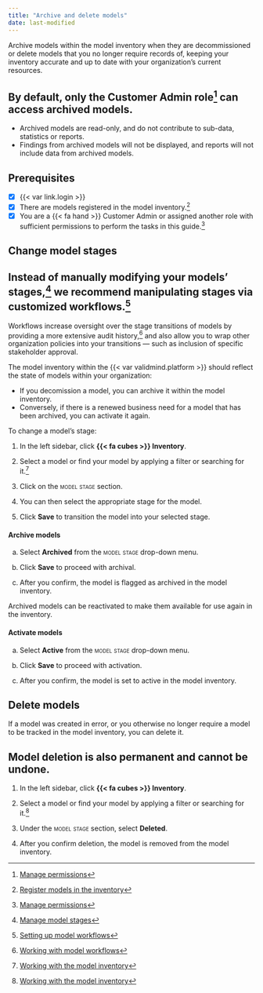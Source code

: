 ```yaml
---
title: "Archive and delete models"
date: last-modified
---
```


Archive models within the model inventory when they are decommissioned or delete models that you no longer require records of, keeping your inventory accurate and up to date with your organization's current resources.

::: {.callout}
## By default, only the Customer Admin role[^1] can access archived models.

- Archived models are read-only, and do not contribute to sub-data, statistics or reports. 
- Findings from archived models will not be displayed, and reports will not include data from archived models.
:::

::: {.attn}

## Prerequisites

- [x] {{< var link.login >}}
- [x] There are models registered in the model inventory.[^2]
- [x] You are a [{{< fa hand >}} Customer Admin]{.bubble} or assigned another role with sufficient permissions to perform the tasks in this guide.[^3]

:::

## Change model stages

::: {.callout}
##  Instead of manually modifying your models' stages,[^4] we recommend manipulating stages via customized workflows.[^5]

Workflows increase oversight over the stage transitions of models by providing a more extensive audit history,[^6] and also allow you to wrap other organization policies into your transitions — such as inclusion of specific stakeholder approval.
:::

The model inventory within the {{< var validmind.platform >}} should reflect the state of models within your organization: 

- If you decomission a model, you can archive it within the model inventory. 
- Conversely, if there is a renewed business need for a model that has been archived, you can activate it again.

To change a model's stage:

1. In the left sidebar, click **{{< fa cubes >}} Inventory**. 

2. Select a model or find your model by applying a filter or searching for it.[^7]

3. Click on the [model stage]{.smallcaps} section.

4. You can then select the appropriate stage for the model.

5. Click **Save** to transition the model into your selected stage.

::: {.panel-tabset}

#### Archive models

a. Select **Archived** from the [model stage]{.smallcaps} drop-down menu.

b. Click **Save** to proceed with archival.

c. After you confirm, the model is flagged as archived in the model inventory.

Archived models can be reactivated to make them available for use again in the inventory.

#### Activate models

a. Select **Active** from the [model stage]{.smallcaps} drop-down menu.

b. Click **Save** to proceed with activation.

d. After you confirm, the model is set to active in the model inventory.

:::

## Delete models

If a model was created in error, or you otherwise no longer require a model to be tracked in the model inventory, you can delete it.

::: {.callout-important}
## Model deletion is also permanent and cannot be undone.
:::

1. In the left sidebar, click **{{< fa cubes >}} Inventory**.

2. Select a model or find your model by applying a filter or searching for it.[^8]

3. Under the [model stage]{.smallcaps} section, select **Deleted**.

4. After you confirm deletion, the model is removed from the model inventory.


<!-- FOOTNOTES -->

[^1]: [Manage permissions](/guide/configuration/manage-permissions.qmd)

[^2]: [Register models in the inventory](register-models-in-inventory.qmd)

[^3]: [Manage permissions](/guide/configuration/manage-permissions.qmd)

[^4]: [Manage model stages](/guide/model-workflows/manage-model-stages.qmd)

[^5]: [Setting up model workflows](/guide/model-workflows/setting-up-model-workflows.qmd)

[^6]: [Working with model workflows](/guide/model-workflows/working-with-model-workflows.qmd)

[^7]: [Working with the model inventory](/guide/model-inventory/working-with-model-inventory.qmd#search-filter-and-sort-models)

[^8]: [Working with the model inventory](/guide/model-inventory/working-with-model-inventory.qmd#search-filter-and-sort-models)
